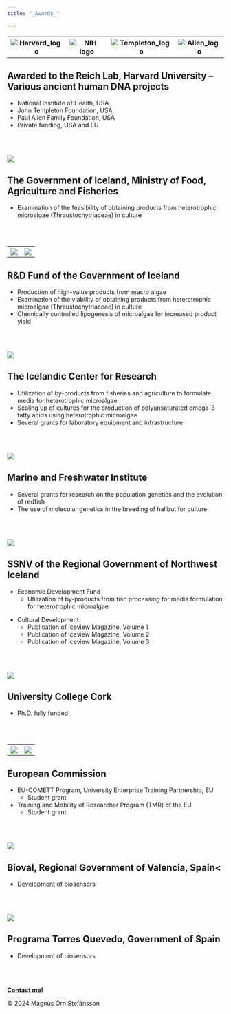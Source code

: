 ```yaml
---
title: "_Awards_"

---
```


<html lang="en">
<head>
  <title>Table Logo</title>
    <meta charset="UTF-8">
    <meta name="viewport" content="width=device-width, initial-scale=1.0">
    <link rel="stylesheet" href="C:/Users/mosti/OneDrive/Documents/mProfessionalWebsite/mResume/Styles.css">
</head>
<body>
  <div class="table_logo"></div>
<table class="table_logo">
  <tr>
    <th>			<img src="C:/Users/mosti/OneDrive/Documents/mProfessionalWebsite/mResume/SourceDocuments/Harvard_Logo.png" alt="Harvard_logo" onclick="window.open('https://www.harvard.edu','_blank')" class="img_awrds"></th>
    <th>		  <img src="C:/Users/mosti/OneDrive/Documents/mProfessionalWebsite/mResume/SourceDocuments/NIH_Logo.png" alt="NIH logo" onclick="window.open('https://www.nih.gov','_blank')" class="img_awrds"></th>
    <th>		  <img src="C:/Users/mosti/OneDrive/Documents/mProfessionalWebsite/mResume/SourceDocuments/Templeton_Logo.svg" alt="Templeton_logo" onclick="window.open('https://www.templeton.org/','_blank')" class="img_awrds"></th>
    <th><img src="C:/Users/mosti/OneDrive/Documents/mProfessionalWebsite/mResume/SourceDocuments/PaulAllen_Logo.png" alt="Allen_logo" onclick="window.open('https://pgafamilyfoundation.org/','_blank')" class="img_awrds"></th>
  </tr>
  </table>
</body>


<h2>Awarded to the Reich Lab, Harvard University -- Various ancient human DNA projects</h2>
<ul>
  <li>National Institute of Health, USA</li> 
  <li>John Templeton Foundation, USA</li> 
  <li>Paul Allen Family Foundation, USA</li> 
  <li>Private funding, USA and EU</li> 
</ul>

<div class="line"></div>
<br></br>

<img src="C:/Users/mosti/OneDrive/Documents/mProfessionalWebsite/mResume/SourceDocuments/GovernmentOfIceland_Logo.png" onclick="window.open('https://www.government.is/ministries/ministry-of-food-agriculture-and-fisheries/','_blank')" class="img_awrds">  

<h2>The Government of Iceland, Ministry of Food, Agriculture and Fisheries</h2>
<ul>
  <li>Examination of the feasibility of obtaining products from heterotrophic microalgae (Thraustochytriaceae) in culture</li>
</ul>

<div class="line"></div>
<br></br>

<table class="table_logo">
    <tr>
      <th>
			  <img src="C:/Users/mosti/OneDrive/Documents/mProfessionalWebsite/mResume/SourceDocuments/Matvaelasjodur_Logo.png" onclick="window.open('https://www.stjornarradid.is/verkefni/atvinnuvegir/matvaeli-og-matvaelaoryggi/matvaelasjodur/','_blank')" class="img_awrds">
      </th>
	    <th>
		<img src="C:/Users/mosti/OneDrive/Documents/mProfessionalWebsite/mResume/SourceDocuments/Avs_Logo.jpeg" class="img_awrds">
	    </th>
    </tr>
</table>

<h2>R&D Fund of the Government of Iceland</h2>
<ul>
  <li>Production of high-value products from macro algae</li>
  <li>Examination of the viability of obtaining products from heterotrophic microalgae (Thraustochytriaceae) in culture</li>
  <li>Chemically controlled lipogenesis of microalgae for increased product yield</li>
</ul>

<div class="line"></div>
<br></br>

<img src="C:/Users/mosti/OneDrive/Documents/mProfessionalWebsite/mResume/SourceDocuments/Rannis_Logo.png" onclick="window.open('https://www.en.rannis.is/','_blank')" class="img_awrds">

<h2>The Icelandic Center for Research</h2>
<ul>
  <li>Utilization of by-products from fisheries and agriculture to formulate media for heterotrophic microalgae</li>
  <li>Scaling up of cultures for the production of polyunsaturated omega-3 fatty acids using heterotrophic microalgae</li>
  <li>Several grants for laboratory equipment and infrastructure</li> 
</ul>

<div class="line"></div>
<br></br>

<img src="C:/Users/mosti/OneDrive/Documents/mProfessionalWebsite/mResume/SourceDocuments/Hafro_Logo.png" onclick="window.open('https://www.hafogvatn.is/','_blank')" class="img_awrds">

<h2>Marine and Freshwater Institute</h2>
<ul>
	<li>Several grants for research on the population genetics and the evolution of redfish</li>
	<li>The use of molecular genetics in the breeding of halibut for culture</li>
</ul>
  
<div class="line"></div>
<br></br>

<img src="C:/Users/mosti/OneDrive/Documents/mProfessionalWebsite/mResume/SourceDocuments/SSNV_Logo.png" onclick="window.open('https://www.ssnv.is/','_blank')" class="img_awrds">

<h2>SSNV of the Regional Government of Northwest Iceland</h2>
<ul>
	<li>Economic Development Fund
  <ul>
    <li>Utilization of by-products from fish processing for media formulation for heterotrophic microalgae</li>
    </ul>
  </li>
</ul>
<ul>
<li>Cultural Development
	<ul>
		<li>Publication of Iceview Magazine, Volume 1</li> 
		<li>Publication of Iceview Magazine, Volume 2</li> 
		<li>Publication of Iceview Magazine, Volume 3</li> 
	</ul>
</li>
</ul>

<div class="line"></div>
<br></br>

<img src="C:/Users/mosti/OneDrive/Documents/mProfessionalWebsite/mResume/SourceDocuments/UCC_Logo.png" onclick="window.open('https://www.ucc.ie/','_blank')" class="img_awrds">

<h2>University College Cork</h2>
<ul>
  <li>Ph.D. fully funded</li>
</ul>

<div class="line"></div>
<br></br>

<html lang="en">
<head>
  <title>Table Logo</title>
    <meta charset="UTF-8">
    <meta name="viewport" content="width=device-width, initial-scale=1.0">
    <link rel="stylesheet" href="C:/Users/mosti/OneDrive/Documents/mProfessionalWebsite/mResume/Styles.css">
</head>
<body>
  <div class="table_logo"></div>
<table class="table_logo">
    <tr>
      <th><img src="C:/Users/mosti/OneDrive/Documents/mProfessionalWebsite/mResume/SourceDocuments/EU3_Logo.jpeg" onclick="window.open('https://cordis.europa.eu/article/id/9008-training-and-mobility-of-researchers-training-through-research','_blank')" class="img_awrds"></th>
	  <th><img src="C:/Users/mosti/OneDrive/Documents/mProfessionalWebsite/mResume/SourceDocuments/Aquatt_Logo.png" onclick="window.open('https://cordis.europa.eu/article/id/9008-training-and-mobility-of-researchers-training-through-research','_blank')" class="img_awrds"></th>
    </tr>
</table>
</body>

<h2>European Commission</h2>
<ul>
  <li>EU-COMETT Program, University Enterprise Training Partnership, EU
    <ul>
      <li>Student grant</li>
    </ul>
  </li>
  <li>Training and Mobility of Researcher Program (TMR) of the EU
    <ul>
      <li>Student grant</li>
    </ul>
  </li>
</ul>

<div class="line"></div>
<br></br>

<img src="C:/Users/mosti/OneDrive/Documents/mProfessionalWebsite/mResume/SourceDocuments/Bioval_Logo.svg" onclick="window.open('https://bioval.org/','_blank')" class="img_awrds">

<h2>Bioval, Regional Government of Valencia, Spain<</h2>
  <ul>
    <li>Development of biosensors</li>
  </ul>

<div class="line"></div>
<br></br>

<img src="C:/Users/mosti/OneDrive/Documents/mProfessionalWebsite/mResume/SourceDocuments/Torres_Logo.png" onclick="window.open('https://investigacion.us.es/convocatorias/ver/135/0#:~:text=El%20objeto%20del%20Programa%20Torres,con%20su%20preparaci%C3%B3n%20y%20titulaci%C3%B3n.','_blank')" class="img_awrds">

<h2>Programa Torres Quevedo, Government of Spain</h2>
  <ul>
    <li>Development of biosensors</li>
  </ul>

<div class="line"></div>
<br></br>
</html>

 <!-- Footer: -->
<html lang="en">
<head>
    <meta charset="UTF-8">
    <meta name="viewport" content="width=device-width, initial-scale=1.0">
    <link rel="stylesheet"          href="C:/Users/mosti/OneDrive/Documents/mProfessionalWebsite/mResume/Styles.css">
    <title>My Website</title>
</head>
<body>
    <!-- Your website content goes here -->
    <footer>
          <p><a href="mailto:mostinn@gmail.com"><b>Contact me!</b></a></p>
          <p>© 2024 Magnús Örn Stefánsson</p> 
    </footer>
</body>
</html>

